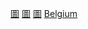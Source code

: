 {{Commonscat|Libraries in Belgium}}
{{Portal|圖書館}}

[[Category:比利时文化组织|圖]]
[[Category:比利時教育組織|圖]]
[[Category:比利時各類建築物|圖]]
[[Category:歐洲各國圖書館|Belgium]]